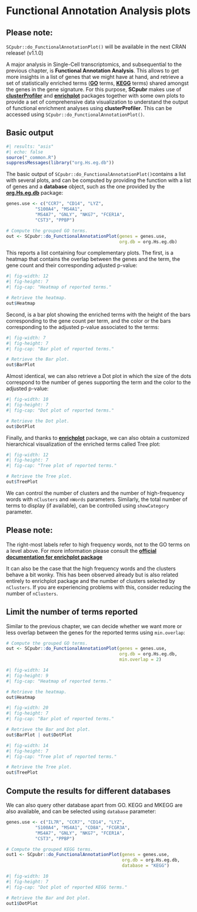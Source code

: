 # Functional Annotation Analysis plots

::: callout-note
## Please note:

`SCpubr::do_FunctionalAnnotationPlot()` will be available in the next CRAN release! (v1.1.0)
:::

A major analysis in Single-Cell transcriptomics, and subsequential to the previous chapter, is **Functional Annotation Analysis**. This allows to get more insights in a list of genes that we might have at hand, and retrieve a set of statistically enriched terms ([**GO**](http://geneontology.org/) terms, [**KEGG**](https://www.genome.jp/kegg/) terms) shared amongst the genes in the gene signature. For this purpose, **SCpubr** makes use of [**clusterProfiler**](https://bioconductor.org/packages/release/bioc/html/clusterProfiler.html) and [**enrichplot**](https://bioconductor.org/packages/release/bioc/html/enrichplot.html) packages together with some own plots to provide a set of comprehensive data visualization to understand the output of functional enrichment analyses using **clusterProfiler**. This can be accessed using `SCpubr::do_FunctionalAnnotationPlot()`.

## Basic output

```r
#| results: "asis"
#| echo: false
source("_common.R")
suppressMessages(library("org.Hs.eg.db"))
```

The basic output of `SCpubr::do_FunctionalAnnotationPlot()`contains a list with several plots, and can be computed by providing the function with a list of genes and a **database** object, such as the one provided by the [**org.Hs.eg.db**](https://bioconductor.org/packages/release/data/annotation/html/org.Hs.eg.db.html) package:

```r
genes.use <- c("CCR7", "CD14", "LYZ", 
           "S100A4", "MS4A1", 
           "MS4A7", "GNLY", "NKG7", "FCER1A", 
           "CST3", "PPBP")

# Compute the grouped GO terms.
out <- SCpubr::do_FunctionalAnnotationPlot(genes = genes.use,
                                           org.db = org.Hs.eg.db)
```
This reports a list containing four complementary plots. The first, is a heatmap that contains the overlap between the genes and the term, the gene count and their corresponding adjusted p-value:

```r
#| fig-width: 12
#| fig-height: 7
#| fig-cap: "Heatmap of reported terms."

# Retrieve the heatmap.
out$Heatmap
```

Second, is a bar plot showing the enriched terms with the height of the bars corresponding to the gene count per term, and the color or the bars corresponding to the adjusted p-value associated to the terms:

```r
#| fig-width: 7
#| fig-height: 7
#| fig-cap: "Bar plot of reported terms."

# Retrieve the Bar plot.
out$BarPlot
```

Almost identical, we can also retrieve a Dot plot in which the size of the dots correspond to the number of genes supporting the term and the color to the adjusted p-value:

```r
#| fig-width: 10
#| fig-height: 7
#| fig-cap: "Dot plot of reported terms."

# Retrieve the Dot plot.
out$DotPlot
```

Finally, and thanks to [**enrichplot**](https://bioconductor.org/packages/release/bioc/html/enrichplot.html) package, we can also obtain a customized hierarchical visualization of the enriched terms called Tree plot:


```r
#| fig-width: 12
#| fig-height: 7
#| fig-cap: "Tree plot of reported terms."

# Retrieve the Tree plot.
out$TreePlot
```
We can control the number of clusters and the number of high-frequency words with `nClusters` and `nWords` parameters. Similarly, the total number of terms to display (if available), can be controlled using `showCategory` parameter.

::: callout-note
## Please note:

The right-most labels refer to high frequency words, not to the GO terms on a level above. For more information please consult the [**official documentation for enrichplot package**](https://yulab-smu.top/biomedical-knowledge-mining-book/enrichplot.html#tree-plot)

It can also be the case that the high frequency words and the clusters behave a bit wonky. This has been observed already but is also related entirely to enrichplot package and the number of clusters selected by `nClusters`. If you are experiencing problems with this, consider reducing the number of `nClusters`.
:::

## Limit the number of terms reported

Similar to the previous chapter, we can decide whether we want more or less overlap between the genes for the reported terms using `min.overlap`:

```r
# Compute the grouped GO terms.
out <- SCpubr::do_FunctionalAnnotationPlot(genes = genes.use,
                                           org.db = org.Hs.eg.db,
                                           min.overlap = 2)
```

```r
#| fig-width: 14
#| fig-height: 9
#| fig-cap: "Heatmap of reported terms."

# Retrieve the heatmap.
out$Heatmap
```

```r
#| fig-width: 20
#| fig-height: 7
#| fig-cap: "Bar plot of reported terms."

# Retrieve the Bar and Dot plot.
out$BarPlot | out$DotPlot
```

```r
#| fig-width: 14
#| fig-height: 7
#| fig-cap: "Tree plot of reported terms."

# Retrieve the Tree plot.
out$TreePlot
```


## Compute the results for different databases

We can also query other database apart from GO. KEGG and MKEGG are also available, and can be selected using `database` parameter:

```r
genes.use <- c("IL7R", "CCR7", "CD14", "LYZ", 
           "S100A4", "MS4A1", "CD8A", "FCGR3A", 
           "MS4A7", "GNLY", "NKG7", "FCER1A", 
           "CST3", "PPBP")

# Compute the grouped KEGG terms.
out1 <- SCpubr::do_FunctionalAnnotationPlot(genes = genes.use,
                                            org.db = org.Hs.eg.db,
                                            database = "KEGG")
```

```r
#| fig-width: 10
#| fig-height: 7
#| fig-cap: "Dot plot of reported KEGG terms."

# Retrieve the Bar and Dot plot.
out1$DotPlot
```
